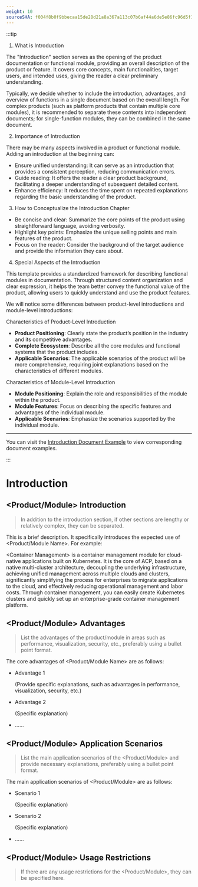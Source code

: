 ```yaml
---
weight: 10
sourceSHA: f004f8b0f9bbecaa15de28d21a8a367a113c07b6af44a6de5e86fc96d5f13741
---
```


:::tip

1. What is Introduction

The "Introduction" section serves as the opening of the product documentation or functional module, providing an overall description of the product or feature. It covers core concepts, main functionalities, target users, and intended uses, giving the reader a clear preliminary understanding.

Typically, we decide whether to include the introduction, advantages, and overview of functions in a single document based on the overall length. For complex products (such as platform products that contain multiple core modules), it is recommended to separate these contents into independent documents; for single-function modules, they can be combined in the same document.

2. Importance of Introduction

There may be many aspects involved in a product or functional module. Adding an introduction at the beginning can:

- Ensure unified understanding: It can serve as an introduction that provides a consistent perception, reducing communication errors.
- Guide reading: It offers the reader a clear product background, facilitating a deeper understanding of subsequent detailed content.
- Enhance efficiency: It reduces the time spent on repeated explanations regarding the basic understanding of the product.

3. How to Conceptualize the Introduction Chapter

- Be concise and clear: Summarize the core points of the product using straightforward language, avoiding verbosity.
- Highlight key points: Emphasize the unique selling points and main features of the product.
- Focus on the reader: Consider the background of the target audience and provide the information they care about.

4. Special Aspects of the Introduction

This template provides a standardized framework for describing functional modules in documentation. Through structured content organization and clear expression, it helps the team better convey the functional value of the product, allowing users to quickly understand and use the product features.

We will notice some differences between product-level introductions and module-level introductions:

Characteristics of Product-Level Introduction

- **Product Positioning**: Clearly state the product’s position in the industry and its competitive advantages.
- **Complete Ecosystem**: Describe all the core modules and functional systems that the product includes.
- **Applicable Scenarios**: The applicable scenarios of the product will be more comprehensive, requiring joint explanations based on the characteristics of different modules.

Characteristics of Module-Level Introduction

- **Module Positioning**: Explain the role and responsibilities of the module within the product.
- **Module Features**: Focus on describing the specific features and advantages of the individual module.
- **Applicable Scenarios**: Emphasize the scenarios supported by the individual module.

---

You can visit the [Introduction Document Example](https://product-doc-guide.alauda.cn/template/intro/example.html) to view corresponding document examples.

:::

# Introduction

## \<Product/Module> Introduction

> In addition to the introduction section, if other sections are lengthy or relatively complex, they can be separated.

This is a brief description. It specifically introduces the expected use of \<Product/Module Name>. For example:

\<Container Management> is a container management module for cloud-native applications built on Kubernetes. It is the core of ACP, based on a native multi-cluster architecture, decoupling the underlying infrastructure, achieving unified management across multiple clouds and clusters, significantly simplifying the process for enterprises to migrate applications to the cloud, and effectively reducing operational management and labor costs. Through container management, you can easily create Kubernetes clusters and quickly set up an enterprise-grade container management platform.

## \<Product/Module> Advantages

> List the advantages of the product/module in areas such as performance, visualization, security, etc., preferably using a bullet point format.

The core advantages of \<Product/Module Name> are as follows:

- Advantage 1

  (Provide specific explanations, such as advantages in performance, visualization, security, etc.)

- Advantage 2

  (Specific explanation)

- ......

## \<Product/Module> Application Scenarios

> List the main application scenarios of the \<Product/Module> and provide necessary explanations, preferably using a bullet point format.

The main application scenarios of \<Product/Module> are as follows:

- Scenario 1

  (Specific explanation)

- Scenario 2

  (Specific explanation)

- ......

## \<Product/Module> Usage Restrictions

> If there are any usage restrictions for the \<Product/Module>, they can be specified here.
